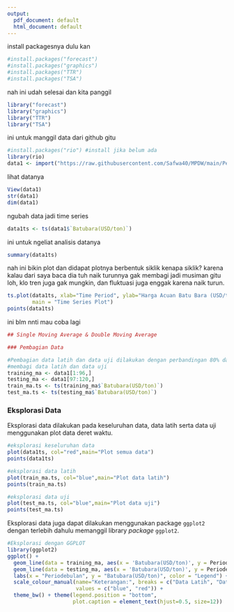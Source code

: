 ```yaml
---
output:
  pdf_document: default
  html_document: default
---
```

install packagesnya dulu kan
```r
#install.packages("forecast")
#install.packages("graphics")
#install.packages("TTR")
#install.packages("TSA")
```

nah ini udah selesai dan kita panggil
```r
library("forecast")
library("graphics")
library("TTR")
library("TSA")
```

ini untuk manggil data dari github gitu
```r
#install.packages("rio") #install jika belum ada
library(rio)
data1 <- import("https://raw.githubusercontent.com/Safwa40/MPDW/main/Pertemuan%201/Data1.csv")
```

lihat datanya
```r
View(data1)
str(data1)
dim(data1)
```

ngubah data jadi time series
```r
data1ts <- ts(data1$`Batubara(USD/ton)`)
```

ini untuk ngeliat analisis datanya
```r
summary(data1ts)
```

nah ini bikin plot dan didapat plotnya berbentuk siklik
kenapa siklik? karena kalau dari saya baca dia tuh naik turunnya gak membagi jadi musiman gitu loh, klo tren juga gak mungkin, dan fluktuasi juga enggak karena naik turun.
```r
ts.plot(data1ts, xlab="Time Period", ylab="Harga Acuan Batu Bara (USD/ton)", 
        main = "Time Series Plot")
points(data1ts)
```

ini blm nnti mau coba lagi
```r
## Single Moving Average & Double Moving Average

### Pembagian Data

#Pembagian data latih dan data uji dilakukan dengan perbandingan 80% data latih dan 20% data uji.
#membagi data latih dan data uji
training_ma <- data1[1:96,]
testing_ma <- data1[97:120,]
train_ma.ts <- ts(training_ma$`Batubara(USD/ton)`)
test_ma.ts <- ts(testing_ma$`Batubara(USD/ton)`)
```

### Eksplorasi Data

Eksplorasi data dilakukan pada keseluruhan data, data latih serta data uji menggunakan plot data deret waktu.

```r
#eksplorasi keseluruhan data
plot(data1ts, col="red",main="Plot semua data")
points(data1ts)

#eksplorasi data latih
plot(train_ma.ts, col="blue",main="Plot data latih")
points(train_ma.ts)

#eksplorasi data uji
plot(test_ma.ts, col="blue",main="Plot data uji")
points(test_ma.ts)
```

Eksplorasi data juga dapat dilakukan menggunakan package `ggplot2` dengan terlebih dahulu memanggil library *package* `ggplot2`.

```r
#Eksplorasi dengan GGPLOT
library(ggplot2)
ggplot() + 
  geom_line(data = training_ma, aes(x = 'Batubara(USD/ton)', y = Periodebulan, col = "Data Latih")) +
  geom_line(data = testing_ma, aes(x = 'Batubara(USD/ton)', y = Periodebulan, col = "Data Uji")) +
  labs(x = "Periodebulan", y = "Batubara(USD/ton)", color = "Legend") +
  scale_colour_manual(name="Keterangan:", breaks = c("Data Latih", "Data Uji"),
                      values = c("blue", "red")) + 
  theme_bw() + theme(legend.position = "bottom",
                     plot.caption = element_text(hjust=0.5, size=12))
```
